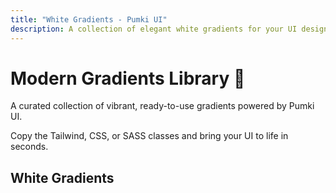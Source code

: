 ```yaml
---
title: "White Gradients - Pumki UI"
description: A collection of elegant white gradients for your UI design needs.
---
```



# Modern Gradients Library 🎨

A curated collection of vibrant, ready-to-use gradients powered by Pumki UI.

<Callout>Copy the Tailwind, CSS, or SASS classes and bring your UI to life in seconds.</Callout>

## White Gradients

<div>
  <GradientList category="White" />
</div>